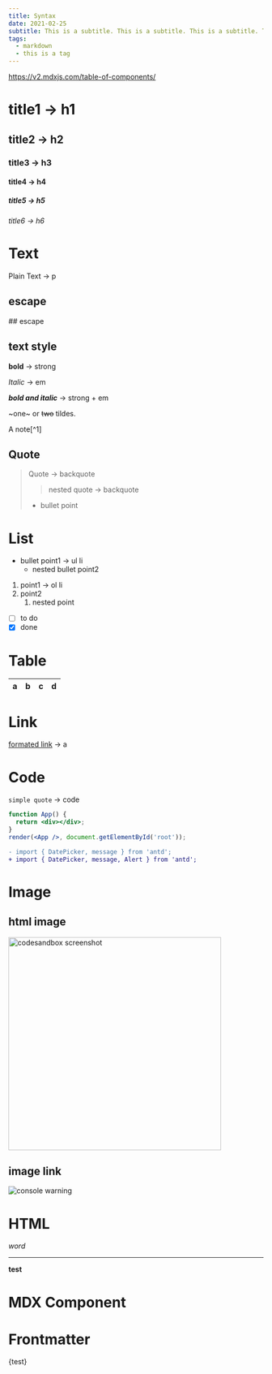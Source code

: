 ```yaml
---
title: Syntax
date: 2021-02-25
subtitle: This is a subtitle. This is a subtitle. This is a subtitle. This is a subtitle. This is a subtitle. This is a subtitle. This is a subtitle. This is a subtitle.
tags:
  - markdown
  - this is a tag
---
```


https://v2.mdxjs.com/table-of-components/

# title1 -> h1

## title2 -> h2

### title3 -> h3

#### title4 -> h4

##### title5 -> h5

###### title6 -> h6

# Text

Plain Text -> p

## escape

\## escape

## text style

**bold** -> strong

_Italic_ -> em

**_bold and italic_** -> strong + em

~one~ or ~~two~~ tildes.

A note[^1]

## Quote

> Quote -> backquote
>
> > nested quote -> backquote
>
> - bullet point

# List

- bullet point1 -> ul li
  - nested bullet point2

1. point1 -> ol li
2. point2
   1. nested point

- [ ] to do
- [x] done

# Table

| a   | b   |   c |  d  |
| --- | :-- | --: | :-: |

# Link

[formated link](https://reactjs.org) -> a

# Code

`simple quote` -> code

```jsx
function App() {
  return <div></div>;
}
render(<App />, document.getElementById('root'));
```

```diff
- import { DatePicker, message } from 'antd';
+ import { DatePicker, message, Alert } from 'antd';
```

# Image

## html image

<img
  width="420"
  src="https://gw.alipayobjects.com/zos/antfincdn/JrXptUm1Nz/6b50edc4-3a3c-4b2a-843e-f9f0af2c4667.png"
  alt="codesandbox screenshot"
/>

## image link

![console warning](https://zos.alipayobjects.com/rmsportal/GHIRszVcmjccgZRakJDQ.png)

# HTML

<em>word</em>

<hr />

<strong>test</strong>

# MDX Component


<MdxComponent />

# Frontmatter


{test}
